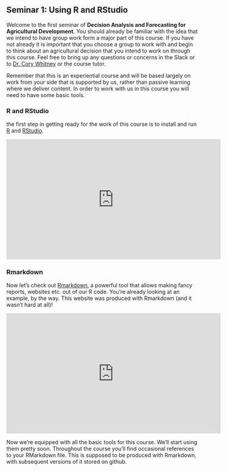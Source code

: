 ## Seminar 1: Using R and RStudio

Welcome to the first seminar of **Decision Analysis and Forecasting for Agricultural Development**. You should already be familiar with the idea that we intend to have group work form a major part of this course. If you have not already it is important that you choose a group to work with and begin to think about an agricultural decision that you intend to work on through this course. Feel free to bring up any questions or concerns in the Slack or to [Dr. Cory Whitney](mailto:cory.whitney@uni-bonn.de?subject=[Seminar_4]%20Decision%20Analysis%20Lecture) or the course tutor.

Remember that this is an experiential course and will be based largely on work from your side that is supported by us, rather than passive learning where we deliver content. In order to work with us in this course you will need to have some basic tools.

### R and RStudio

the first step in getting ready for the work of this course is to install and run [R](https://www.r-project.org/) and [RStudio](https://rstudio.com/).

<iframe width="560" height="315" src="https://www.youtube.com/embed/WT3tKlzCZgo" frameborder="0" allowfullscreen></iframe>

### Rmarkdown

Now let's check out [Rmarkdown](https://rmarkdown.rstudio.com/), a powerful tool that allows making fancy reports, websites etc. out of our R code. You're already looking at an example, by the way. This website was produced with Rmarkdown (and it wasn't hard at all)!

<iframe width="560" height="315" src="https://www.youtube.com/embed/hh4wyP8tvkI" frameborder="0" allowfullscreen></iframe>

Now we're equipped with all the basic tools for this course. We'll start using them pretty soon. Throughout the course you'll find occasional references to your RMarkdown file. This is supposed to be produced with Rmarkdown, with subsequent versions of it stored on github.
